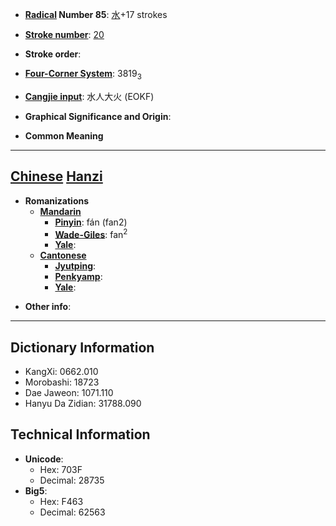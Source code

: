 * '''[[Wiktionary:Chinese radical index| Radical]] Number 85''': [[Wiktionary:Chinese radical index 水|水]]+17 strokes

* '''[[Wiktionary:Chinese total strokes index|Stroke number]]''': [[Wiktionary:Chinese total strokes index 20|20]]

* '''Stroke order''': 

* '''[[Wiktionary:Chinese four corner index|Four-Corner System]]''': 3819<sub>3</sub>

* '''[[Wiktionary:Chinese Cangjie index|Cangjie input]]''': 水人大火 (EOKF)

* '''Graphical Significance and Origin''': 

* '''Common Meaning'''

----

== [[Chinese]] [[Hanzi]] ==

* '''Romanizations'''
** '''[[Mandarin]]'''
*** '''[[Pinyin]]''': fán (fan2)
*** '''[[Wade-Giles]]''': fan<sup>2</sup>
*** '''[[Yale]]''': 
** '''[[Cantonese]]'''
*** '''[[Jyutping]]''':
*** '''[[Penkyamp]]''': 
*** '''[[Yale]]''': 

* '''Other info''': 

----

== Dictionary Information ==

* KangXi: 0662.010
* Morobashi: 18723
* Dae Jaweon: 1071.110
* Hanyu Da Zidian: 31788.090

== Technical Information ==

* '''Unicode''':
** Hex: 703F
** Decimal: 28735
* '''Big5''':
** Hex: F463
** Decimal: 62563